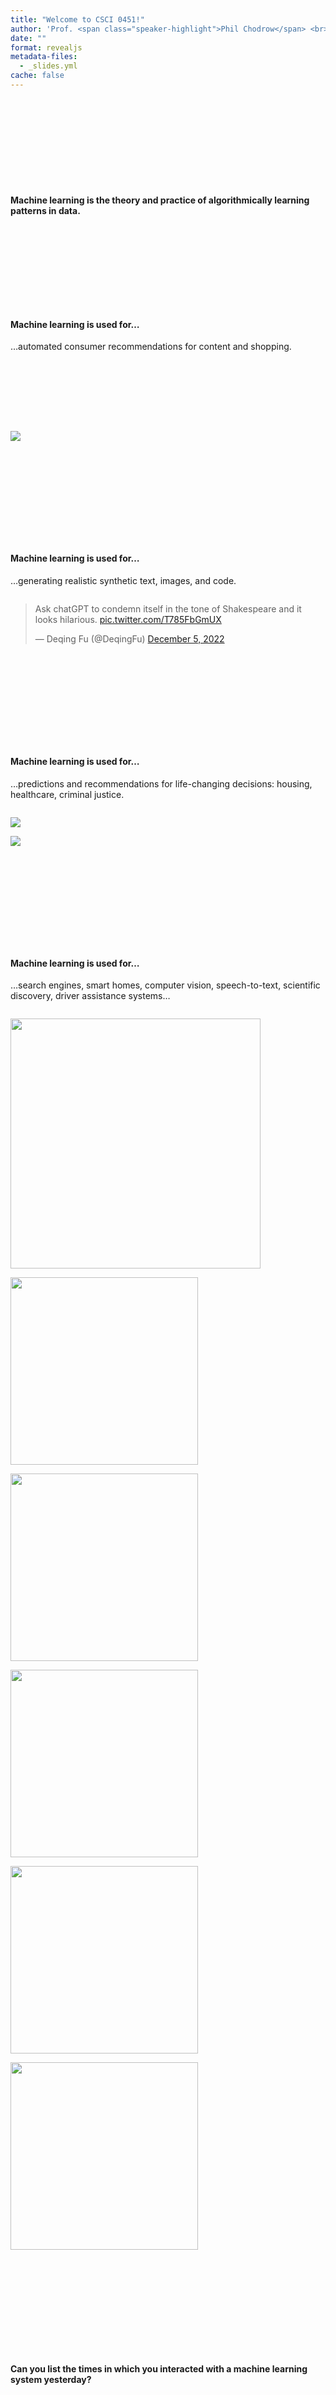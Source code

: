 ```yaml
---
title: "Welcome to CSCI 0451!"
author: 'Prof. <span class="speaker-highlight">Phil Chodrow</span> <br>Department of Computer Science<br>Middlebury College'  
date: ""
format: revealjs
metadata-files: 
  - _slides.yml
cache: false
---
```


## {.bg1}

<br> <br> <br> <br> <br> <br> <br> 

#### Machine learning is the theory and practice of algorithmically learning [patterns in data]{.alert}. 

## {.split-33}

::: {.column .bg1}

<br> <br> <br> <br> <br> <br> 

#### Machine learning is used for...

...automated consumer recommendations for content and shopping.

:::

::: {.column .bg0}


<br> <br> <br> <br> <br> 

::: {.stretch}
![](../assets/img/figs/netflix-rec.jpeg)
:::


:::

## {.split-33}

::: {.column .bg1}

<br> <br> <br> <br> <br> <br> 

#### Machine learning is used for...

...generating realistic synthetic text, images, and code. 


:::

::: {.column .bg0}


::: {.absolute top=25 left=75 width=800}

<blockquote class="twitter-tweet"><p lang="en" dir="ltr">Ask chatGPT to condemn itself in the tone of Shakespeare and it looks hilarious. <a href="https://t.co/T785FbGmUX">pic.twitter.com/T785FbGmUX</a></p>&mdash; Deqing Fu (@DeqingFu) <a href="https://twitter.com/DeqingFu/status/1599682153201401856?ref_src=twsrc%5Etfw">December 5, 2022</a></blockquote> <script async src="https://platform.twitter.com/widgets.js" charset="utf-8"></script>

:::

:::

## {.split-33}

::: {.column .bg1}

<br> <br> <br> <br> <br> <br> 

#### Machine learning is used for...

...predictions and recommendations for life-changing decisions: housing, healthcare, criminal justice.   

:::

::: {.column .bg0}


::: {.stretch}
![](../assets/img/figs/realpage-banner.png)
:::

::: {.stretch}
![](../assets/img/figs/realpage-unbiased.png)
:::

:::

## {.split-33}

::: {.column .bg1}

<br> <br> <br> <br> <br> <br> 

#### Machine learning is used for...

...search engines, smart homes, computer vision, speech-to-text, scientific discovery, driver assistance systems...

:::

::: {.column .bg0}


![](https://upload.wikimedia.org/wikipedia/commons/thumb/c/c1/Google_Homepage.svg/640px-Google_Homepage.svg.png){.absolute top=200 left=0 width=400 }
 
![](https://images.tmcnet.com/tmc/misc/articles/image/2018-jun/6799911737-smart-home1-1000x536.png){.absolute top=250 right=10 width=300 }

![](https://miro.medium.com/max/1400/1*8gmgaAkFdI-9OHY5cA93xQ.png){.absolute top=10 left=10 width=300 }

![](https://www.voicereport.ai/wp-content/uploads/2019/08/speech-to-text-software.png){.absolute top=10 right=10 width=300 }

![](../assets/img/figs/ml-protein-folding.png){.absolute bottom=10 left=10 width=300 }
 

![](https://www.einfochips.com/blog/wp-content/uploads/2018/07/experience-safe-and-smart-driving-with-vision-based-advanced-driver-assistance-systems-adas-featured.jpg){.absolute bottom=10 right=10 width=300}
:::

## {.bg3}

<br> <br> <br> <br> <br> <br> <br>  


#### Can you list the times in which you interacted with a machine learning system [yesterday]{.alert}?
 

## {.bg2}

<br> <br> <br> <br> <br> <br> <br>  <br>  

### How is [this course]{.alert} going to go?

## {.split-50}

::: {.column .bg1}

#### CSCI 0451 is....

###### Coding

- Numerical array programming
- Object-oriented interfaces
- Experiments and visualization

###### Math

- Linear algebra
- Optimization ($\implies$ calculus)
- A bit of probability

###### Reading, writing, discussion

- Technical methods
- Bias, fairness, and impact of ML 


:::

::: {.column .bg0}


:::{.stretch}

<br> <br> <br> 

![](../assets/img/memes/trojan.jpeg)
:::

:::


## {.split-50}

::: {.column .bg1}

##### ML, Ethics, Bias, and Fairness

*Algorithmic bias* is the tendency of automated systems to reproduce structural privilege and oppression, especially in relation to race, gender, and sexuality. 

Most systems that impact people in any way have at least a risk of algorithmic bias. Active mitigation is usually needed. 

![](https://ars.electronica.art/outofthebox/files/2019/08/GenderShades_gs04.jpg)

:::

::: {.column .bg0}


::: {.fragment}
##### Save the Date

![](https://api.time.com/wp-content/uploads/2022/01/timnit-gebru-ai-google-1-featured-socialcrop.jpg?quality=85)

###### Monday April 24th

Dr. **Timnit Gebru** will be virtually visiting our class for a Q&A session and giving a talk at 7pm. 

Dr. Gebru is one of the world's leading experts in intersectional bias in AI.  

:::


:::


## {.split-33}

::: {.column .bg1}

<br> <br> <br> <br> <br> <br> <br> 

#### Rough, [tentative]{.alert} plan for the semester

:::


::: {.column .bg0}

###### Fundamentals of prediction (~6 weeks)  

- Core math concepts
- Optimization ("the algorithms")
- How to help models generalize
- Formal definitions of bias and fairness

###### Unsupervised methods (~1 week)

- Clustering
- Dimensionality reduction

###### Deep Learning (~4 weeks)

- Image classification
- Text generation
- Word embedding


###### Project Presentations (~1 week)

:::


## {.split-33}

::: {.column .bg1}

<br> <br> <br> <br> <br> <br> <br> 

### Most Days

:::

::: {.column .bg0}

###### Warmup Activity

- Complete ahead of time. 
- Reinforces content from readings and connects them to lecture. 
- Present in groups of 4-5. 
- Random presenter presents to the group. 

###### Lecture 

- Math
- Live-coding + experiments
- Your questions and ideas!

###### Close-Out Activity

- In same groups as warmup.
- Practices content from lecture, discussion 

:::

## {.split-33}

::: {.column .bg1}

<br> <br> <br> <br> <br> <br> <br> 

#### Activities and assignments

:::

::: {.column .bg0}

###### Blog Posts

- Aim for ~1 per week. 
- Involves implementation, experiments, and discussion. 
- Published on your blog. 

###### Daily Warmup Activities

- Relatively quick **when you've done the readings**.
- One (random) person each day will present to your team. 
- Connects readings to lecture. 

###### Project

- In groups of your choosing. 
- Work on it throughout the semester, presentations in last week. 
- We'll have activities etc. to help you pick a path. 

:::

## {.split-50}

::: {.column .bg1}

<br> <br> 

### Blog Posts

- Implement algorithms in source (`.py`) files. 
- Perform experiments in Jupyter notebooks. 
- Create figures, add expository prose, etc. 
- Render your notebooks into a blog using the Quarto publishing engine. 
- Host source code and rendered blog on GitHub. 

:::

::: {.column .bg0}

<br> 

::: {.stretch}
![](../assets/img/figs/blog.png)
:::

:::

## {background-image="../assets/img/figs/blog-stack.png" background-size="contain"}

## {.split-33}

::: {.column .bg1}

<br> <br> <br> <br> <br> <br> <br> 

#### Feedback on blog posts via Hypothes.is

:::

::: {.column .bg0}

::: {.stretch}

<br> <br> <br> 

![](../assets/img/figs/annotations.png)

:::
:::


## {.split-33}

::: {.column .bg1}

<br> <br> <br> <br> <br> <br> <br> 

#### Feedback on source code 

:::

::: {.column .bg0}

::: {.stretch}

<br> <br> <br> 

![](../assets/img/figs/annotations-github.png)

:::
:::


## {.split-33}

::: {.column .bg1}

<br> <br> <br> <br> <br> <br> <br> 

#### Readings and Warmups

Do them! *Some readings are optional.*

[Let's practice a warmup activity]{.fragment}

:::

::: {.column .bg0}


<iframe data-src="https://middlebury-csci-0451.github.io/CSCI-0451/schedule.html" width=900 height=600></iframe>

:::


## {background-image="../assets/img/figs/veggies.jpeg" background-size="contain" background-color="black"}

### Your Affinity Vegetable

<br> <br> 

### 1. Split into teams

### 2. Go around and share your name and:

##### If you were a vegetable, which vegetable would you be [and why]{.alert}? 

## {background-image="../assets/img/figs/veggies.jpeg" background-size="contain" background-color="black"}

### Your Affinity Vegetable

<br> <br> 

### 3. [Team leader]{.alert}: lead your team in finding a [*delicious dish*]{.alert2} that incorporates all of your vegetables.

##### Be ready to share! 







## {.bg2}

<br> <br> <br> <br> <br> <br> <br> <br> 

### [Collaborative]{.alert} Grading

## {.split-33}

::: {.column .bg1}

<br> <br> <br> <br> <br> <br> <br> 

#### [Collaborative]{.alert} Grading

:::


::: {.column .bg0}


###### **Initialization:** 

::: {.incremental}

- You set goals for your learning and achievement (in week 2).

:::

###### **Main Loop:**

::: {.incremental}

- You attend class, participate in activities, and complete assignments.  
- You get feedback on your assignments from me and the TAs, and you **revise**.
- You reflect on your learning and achievement at different points throughout the course. 

:::

###### **At End Of Course:**

::: {.incremental}

- You [**propose a letter grade**]{.alert} that reflects your learning and achievement, and discuss it with me. 

:::

###### [Individual assignments don't get scores, points, or grades--just feedback.]{.fragment}

:::




## {.bg1 .smaller}

### Collaborative Grading

<br> <br> 

|  | [Opportunity]{.alert} | [*Challenge*]{.alert-3} | 
|---------|:-----|:------|
| No points,  no averages      | You can focus on **feedback** and **set your own goals**.   |    *You need to motivate based on your interest in the class* |
| Resubmit assignments      | One of the **best ways to learn**   | *Need to read feedback and prioritize time for revisions* |
| Can skip assignments     | No busy work -- work on what's valuable **to you**.  | *Still need to work enough to learn and meet your goals* |
| No hard due-dates       | Don't ask for extensions, take the time you need   |  *Need to keep yourself on pace to achieve your goals*  |
: {tbl-colwidths="[20,37,37]"}

## {.split-50}

::: {.column .bg1}

#### What a Grade Sounds Like... 

[**A**]{.alert}: *I am ready to take the theory, techniques, and ideas of this course into my endeavours outside this classroom: future classes, projects, hobbies, career.*

[**B**]{.alert}: *With help or review, I might be able to take some of what I learned outside this classroom.*

[**C**]{.alert}: *I showed up and did stuff, but I don't really see any ways to take what I learned outside this classroom.*

[**D-F**]{.alert}: *I didn't really show up or do much.*

:::

::: {.column .bg0}
#### Work Expected [Work Expected]{.hide}

I am very likely to accept your proposed grade in the course if you EITHER: 

- Complete **most assignments** to a high standard (including revisions) OR
- Work for **~10 productive hours per week** outside of class OR
- Do some of the assignments I give you and also **some other things** (that you propose) that are relevant to the course learning goals.

:::



## {.bg3}


<br> <br> <br> <br> <br> 

#### What is something that makes you feel [excited]{.alert} or [empowered]{.alert} about collaborative grading? 

#### What is something that makes you feel [nervous]{.alert-4} or [confused]{.alert-4} about collaborative grading?  




## {.bg2}

<br> <br> <br> <br> <br> <br> <br>  <br>  

### What I [expect]{.alert} from you now 

## {.split-50}

::: {.column .bg1}

#### CS Stuff

You can write moderately-complex, [object-oriented software]{.alert}. 

You are comfortable reading [software documentation]{.alert} and [researching]{.alert} how to perform a task that you haven't seen before. 

You know what a [terminal]{.alert} is and how to perform simple operations at the command line. 

You have experience [debugging]{.alert} your code and you are ready to do it a lot more. 

:::

::: {.column .bg0}

#### Math Stuff

You remember most of MATH 0200 and CSCI 0200: 

- Matrix multiplication and inner products
- Everything about $\mathbf{A}\mathbf{x} = \mathbf{b}$.  
- Visualizing linear spaces. 
- Eigenvalues, eigenvectors, positive-definite matrices. 
- Derivatives, critical points of functions. 
- Sample spaces, probability distribution functions. 
- Random variables, mean and variance. 
- Conditional probability and expectations. 

You are ready to [look up]{.alert-2} what you don't remember. 

:::


<!-- 
## {.split-50}

::: {.column .bg1}

#### Linear Algebra

- Matrix multiplication. 
- Inner products: $$\langle \mathbf{x}, \mathbf{y} \rangle = \mathbf{x} \cdot \mathbf{y} = \mathbf{x}^T \mathbf{y} \triangleq \sum_{i = 1}^{p} x_i y_i\;. $$ 
- Norms: $\lVert \mathbf{x} \rVert_2^2 \triangleq \langle \mathbf{x}, \mathbf{x} \rangle\;.$
- Everything about $\mathbf{A}\mathbf{x} = \mathbf{b}$.  
- Eigenvalues, eigenvectors, positive-definite matrices. 
- Matrix inverses. 
- Visualizing low-dimensional linear and affine spaces. 
- [Doing it in Python with numpy]{.alert} (we will learn along the way). 

::: 

::: {.column .bg0}

#### Other Math 

###### **Probability** (from CSCI 0200)
- Sample spaces, probability distribution functions. 
- Conditional probability. 
- Random variables, mean and variance. 
- (Conditional) expectation. 

###### **Calculus** 

- Fearless differentiation. 
- Critical points of functions when $f'(x) = 0$. 

::: -->


## {.split-50 }

::: {.column .bg0}

### NYT, 1957

<br> <br>

::: {.stretch}
![](../assets/img/figs/perceptron-nyt.jpeg)
:::

:::


::: {.column .bg0}

::: {.fragment}

#### What We Are Actually Talking About

```python
#| echo: false
#| cache: false
#| fig-width: 10
#| fig-height: 1

import numpy as np
from matplotlib import pyplot as plt
np.random.seed(123)

plt.rcParams["figure.figsize"] = (7, 4)


X1 = np.random.normal(0, 1, 100)
X2 = np.random.normal(0, 1, 100)
 
Y1 = np.random.normal(0, 1, 100)*.5+3
Y2 = np.random.normal(0, 1, 100)*.5+3

p = plt.scatter(X1, X2, color = "orange", alpha = 0.5)
p = plt.scatter(Y1, Y2, color = "blue", alpha = 0.5)

plt.plot([0.3, 4.3], [3.3, -0.7], color = "black")
``` 

$$\mathbf{w}^{(t+1)} = \mathbf{w}^{(t)} + \mathbb{1}(y_i \langle \mathbf{w}^{(t)}, \mathbf{x}_i \rangle < 0)y_i \mathbf{x}_i$$

:::
:::




## {.split-50}

::: {.column .bg0}

### NYT, 2022


![](../assets/img/figs/language-model-nyt-face.png){width=200}
![](../assets/img/figs/language-model-nyt.png){width=300}


:::

::: {.column .bg0}

::: {.fragment}

#### What We Are Actually Talking About

![](https://imgs.xkcd.com/comics/machine_learning.png)

<br> 

[[xkcd](https://xkcd.com/1838/)]{.footnote}

:::

:::


## {.bg1}

<br> <br> <br> <br> <br> <br> <br>

##### Most of all, I expect that you are ready to make thoughtful decisions to [guide your own learning]{.alert} in this course. 


## {.bg3}

<br> <br> <br> <br> <br> <br> <br>

##### Based on what you know about the course so far, what are some ways that [success]{.alert} might look like [for you]{.alert-4}?


<!-- ## {background-image="../assets/img/figs/regions.gif" background-size="contain"}

## {background-image="../assets/img/figs/final-regions.png" background-size="contain"} -->